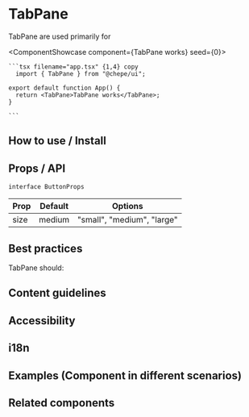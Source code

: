 

# TabPane

TabPane are used primarily for

<ComponentShowcase component={<TabPane>TabPane works</TabPane>} seed={0}>
   <div>

    ```tsx filename="app.tsx" {1,4} copy
      import { TabPane } from "@chepe/ui";

    export default function App() {
      return <TabPane>TabPane works</TabPane>;
    }

    ```

  </div>
</ComponentShowcase>

## How to use / Install

## Props / API

`interface ButtonProps`

| Prop | Default | Options                    |
| ---- | ------- | -------------------------- |
| size | medium  | "small", "medium", "large" |

## Best practices

TabPane should:

## Content guidelines

## Accessibility

## i18n

## Examples (Component in different scenarios)

## Related components
